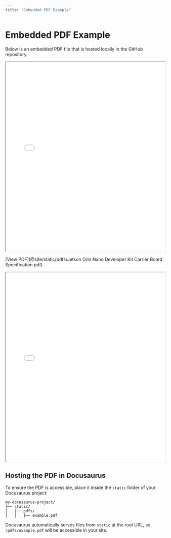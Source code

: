 ```yaml
---
title: "Embedded PDF Example"
---
```


# Embedded PDF Example

Below is an embedded PDF file that is hosted locally in the GitHub repository.

<iframe src="@site/static/pdfs/Jetson_Orin_Nano_Developer_Kit_Carrier_Board_Specification.pdf" width="100%" height="600px">
  This browser does not support PDFs. Please download the PDF to view it: 
  <a href="@site/static/pdfs/Jetson_Orin_Nano_Developer_Kit_Carrier_Board_Specification.pdf">Download PDF</a>.
</iframe>

[View PDF](@site/static/pdfs/Jetson Orin Nano Developer Kit Carrier Board Specification.pdf)

<iframe src="@site/static/pdfs/Jetson_Orin_Nano_Developer_Kit_Carrier_Board_Specification.pdf" width="100%" height="600px"></iframe>


## Hosting the PDF in Docusaurus

To ensure the PDF is accessible, place it inside the `static` folder of your Docusaurus project:

```
my-docusaurus-project/
├── static/
│   ├── pdfs/
│   │   ├── example.pdf
```

Docusaurus automatically serves files from `static` at the root URL, so `/pdfs/example.pdf` will be accessible in your site.
